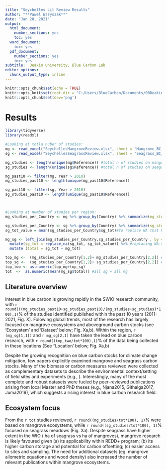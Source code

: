 ```yaml
---
title: "Seychelles Lit Review Results"
author: "**Pawel Waryszak**"
date: "Jan 28, 2021"
output:
  html_document: 
    number_sections: yes
    toc: yes
  word_document:
    toc: yes
  pdf_document:
    number_sections: yes
    toc: yes
subtitle:  Deakin University, Blue Carbon Lab
editor_options: 
  chunk_output_type: inline
---
```


```r
knitr::opts_chunk$set(echo = TRUE)
knitr::opts_knit$set(root.dir = "C:/Users/BlueCarbon/Documents/00DeakinUni/R/BCL_R/Seychelles")
knitr::opts_chunk$set(dev='png')
```

# Results

```r
library(tidyverse)
library(readxl)
```


```r

#Looking at totla nuber of studies:
mg <- read_excel("SeychellesMangroveReview.xlsx", sheet = "Mangrove_BC_stock")
sg <- read_excel("SeychellesSeagrassReview.xlsx", sheet = "Seagrass_BC_stock")

mg_studies <- length(unique(mg$Reference)) #total n of studies on mangroves
sg_studies <- length(unique(sg$Reference)) #total n of studies on seagrass

mg_past10 <- filter(mg, Year > 2010)
mg_studies_past10 <- length(unique(mg_past10$Reference)) 

sg_past10 <- filter(sg, Year > 2010)
sg_studies_past10 <- length(unique(sg_past10$Reference)) 



#Looking at number of studies per region:
mg_studies_per_Country <- mg %>% group_by(Country) %>% summarize(mg_studies = n_distinct(Reference)) %>% arrange(desc(mg_studies)) %>% mutate(mg_tot=sum(mg_studies,na.rm=T))

sg_studies_per_Country <- sg %>% group_by(Country) %>% summarize(sg_studies = n_distinct(Reference))%>% arrange(desc(sg_studies)) %>% mutate(sg_tot=sum(sg_studies, na.rm=T))
sg_tot_value = mean(sg_studies_per_Country$sg_tot)#To replace NA that happen after left_join below:

mg_sg <- left_join(mg_studies_per_Country,sg_studies_per_Country , by = "Country", fill=0) %>% mutate(sg_studies = replace_na(sg_studies, 0)) %>% #Replacing Na with zero to avail summing
  mutate(sg_tot = replace_na(sg_tot, sg_tot_value)) %>% #replacing NA-s
  mutate (total = sg_tot + mg_tot)

top_mg <-  (mg_studies_per_Country[1,2]+ mg_studies_per_Country[2,2]) #total studies from top two countries
top_sg <-  (sg_studies_per_Country[1,2]+ sg_studies_per_Country[2,2]) #total studies from top two countries
top_two <- as.numeric(top_mg+top_sg)
tot  <-  as.numeric(mean(mg_sg$total)) #all sg + all mg


```


## Literature overview

Interest in blue carbon is growing rapidly in the SWIO research community, with 
`r round(((mg_studies_past10+sg_studies_past10)/(mg_studies+sg_studies)*100),1)`% of the studies identified published within the past 10 years (2011-2021, Fig. X). Folowing global trends, most of the research has largely focused on mangrove ecosystems and aboveground carbon stocks (see ‘Ecosystem’ and ‘Dataset’ below; Fig. Xa,b). Within the region, `r (mg_sg[1,1])` and `r mg_sg[2,1]` have taken the lead on blue carbon research, with `r round((top_two/tot*100),1)`% of the data being collected in these locations (See “Location’ below; Fig. Xa,b)

Despite the growing recognition on blue carbon stocks for climate change mitigation, few papers explicitly examined mangrove and seagrass carbon stocks. Many of the biomass or carbon measures reviewed were collected as complementary datasets to describe the environmental context/setting of field sites and experiments (e.g., ). Interestingly, many of the most complete and robust datasets were fueled by peer-reviewed publications arising from local Master and PhD theses (e.g., Njana2015, Githaiga2017, Juma2019), which suggests a rising interest in blue carbon research field.

## Ecosystem focus
From the `r tot` studies reviewed, `r round((mg_studies/tot*100), 1)`% were based on mangrove ecosystems, while `r round((sg_studies/tot*100), 1)`%  focused on seagrass meadows (Fig. Xa). Despite seagrass have higher extent in the WIO ( ha of seagrass vs ha of mangroves), mangrove research is likely favoured given (a) its applicability within REDD+ program; (b) its higher carbon storage and potential for carbon offsetting; (c) easier access to sites and sampling.  The need for additional datasets (eg. mangrove allometric equations and wood density) also increased the number of relevant publications within mangrove ecosystems.  

